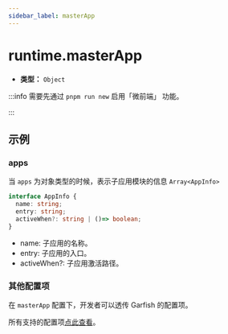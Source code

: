 ```yaml
---
sidebar_label: masterApp
---
```


# runtime.masterApp

- **类型：** `Object`

:::info
需要先通过 `pnpm run new` 启用「微前端」 功能。

:::

## 示例


<EnableMicroFrontend />
<MasterManifestAppConfig />

### apps

当 `apps` 为对象类型的时候，表示子应用模块的信息 `Array<AppInfo>`

```ts
interface AppInfo {
  name: string;
  entry: string;
  activeWhen?: string | ()=> boolean;
}
```

- name: 子应用的名称。
- entry: 子应用的入口。
- activeWhen?: 子应用激活路径。

### 其他配置项

在 `masterApp` 配置下，开发者可以透传 Garfish 的配置项。

所有支持的配置项[点此查看](https://garfishjs.org/api/run/#%E5%8F%82%E6%95%B0)。
